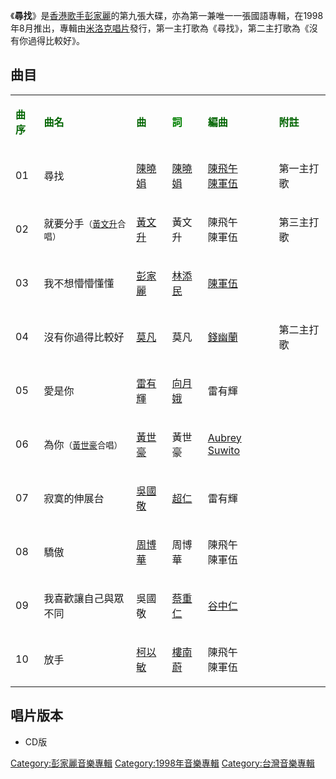 {{Notability Unreferenced|time=2021-02-28T02:06:21+00:00}}
{{Unreferenced|time=2021-02-28T02:06:21+00:00}}
{{Album infobox | <!-- See Wikipedia:WikiProject_Albums -->
|  Name        = 尋找
|  Type        = [[專輯|專輯]]
|  Artist      = [[彭家麗|彭家麗]]
|  Cover       = 彭家麗 尋找.jpg
|  Released    = 1998年8月
|  Recorded    = 1998年
|  Genre       = [[國語流行音樂|國語流行音樂]]
|  Length      = 43分12秒
|  Label       = [[全美A.V.F|全美A.V.F]]製作<br />[[米洛克唱片|米洛克唱片]]發行
|  Number      = 
|  Producer    = [[陳飛午|陳飛午]]（尋找、就要分手、驕傲、放手）<br />[[陳軍伍|陳軍伍]]（尋找、就要分手、我不想懵懵懂懂、驕傲、放手）<br />[[彭家麗|彭家麗]]（我不想懵懵懂懂）<br />[[莫凡|莫凡]]（沒有你過得比較好、為你）<br />[[吳國敬|吳國敬]]（愛是你、寂寞的伸展台、我喜歡讓自己與眾不同）
|  Last album  = [[至愛精選|至愛精選]]<br>（1995年5月）
|  This album  = '''尋找'''<br>（1998年8月）
|  Next album  = [[It's_All_About_Angela_Pang|It's All About Angela Pang]]<br>（2014年8月8日）
}}

《'''尋找'''》是[[香港|香港]][[歌手|歌手]][[彭家麗|彭家麗]]的第九張大碟，亦為第一兼唯一一張國語專輯，在1998年8月推出，專輯由[[米洛克唱片|米洛克唱片]]發行，第一主打歌為《尋找》，第二主打歌為《沒有你過得比較好》。

== 曲目 ==
{| class="wikitable"
|-
| <font color=darkgreen>'''曲序'''</font> || <font color=darkgreen>'''曲名'''</font> || <font color=darkgreen>'''曲'''</font> || <font color=green>'''詞'''</font> || <font color=darkgreen>'''編曲'''</font> || <font color=darkgreen>'''附註'''</font>
|-
| 01 || 尋找 || [[陳曉娟|陳曉娟]] || [[陳曉娟|陳曉娟]] || [[陳飛午|陳飛午]]<br>[[陳軍伍|陳軍伍]] || 第一主打歌
|-
| 02 || 就要分手<small>（[[黃文升|黃文升]]合唱）</small> || [[黃文升|黃文升]] || 黃文升 || 陳飛午<br>陳軍伍 || 第三主打歌
|-
| 03 || 我不想懵懵懂懂 || [[彭家麗|彭家麗]] || [[林添民|林添民]] || [[陳軍伍|陳軍伍]] || 
|-
| 04 || 沒有你過得比較好 || [[莫凡|莫凡]] || 莫凡 || [[錢幽蘭|錢幽蘭]] || 第二主打歌
|-
| 05 || 愛是你 || [[雷有暉|雷有輝]] || [[向月娥|向月娥]] || 雷有輝 || 
|-
| 06 || 為你<small>（[[黃世豪|黃世豪]]合唱）</small> || [[黃世豪|黃世豪]] || 黃世豪 || [[Aubrey_Suwito|Aubrey Suwito]] || 
|-
| 07 || 寂寞的伸展台 || [[吳國敬|吳國敬]] || [[超仁|超仁]] || 雷有輝 || 
|-
| 08 || 驕傲 || [[周博華|周博華]] || 周博華 || 陳飛午<br>陳軍伍 || 
|-
| 09 || 我喜歡讓自己與眾不同 || 吳國敬 || [[蔡重仁|蔡重仁]] || [[谷中仁|谷中仁]] || 
|-
| 10 || 放手 || [[柯以敏|柯以敏]] || [[樓南蔚|樓南蔚]] || 陳飛午<br>陳軍伍 || 
|}

== 唱片版本 ==
*CD版

[[Category:彭家麗音樂專輯|Category:彭家麗音樂專輯]]
[[Category:1998年音樂專輯|Category:1998年音樂專輯]]
[[Category:台灣音樂專輯|Category:台灣音樂專輯]]